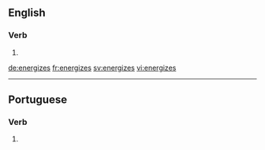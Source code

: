 ==English==

===Verb===
{{head|en|verb form}}

# {{en-third-person singular of|energize}}

[[de:energizes]]
[[fr:energizes]]
[[sv:energizes]]
[[vi:energizes]]

----
==Portuguese==

===Verb===
{{pt-verb-form}}
# {{pt-verb-form-of|energizar}}
{{rfc-auto}}